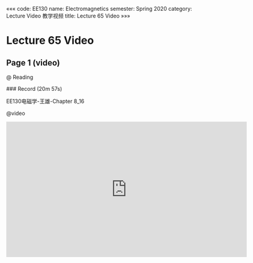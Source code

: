 «««
code: EE130
name: Electromagnetics
semester: Spring 2020
category: Lecture Video 教学视频
title: Lecture 65 Video
»»»

# Lecture 65 Video

## Page 1 (video)

@ Reading

<div class="markdown-body">
### Record (20m 57s)

EE130电磁学-王雄-Chapter 8_16
</div>

@video

<iframe src="https://sbbrisk.com/e/m73tqunvysrb.html" frameborder=0 marginwidth=0 marginheight=0 scrolling=no width=640 height=360 allowfullscreen></iframe>
